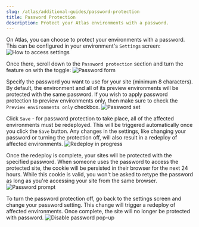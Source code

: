 ```yaml
---
slug: /atlas/additional-guides/password-protection
title: Password Protection
description: Protect your Atlas environments with a password.
---
```


On Atlas, you can choose to protect your environments with a password. This can be configured in your environment's `Settings` screen:
![How to access settings](./assets/img/password-protection/settings.png)
  
 
Once there, scroll down to the `Password protection` section and turn the feature on with the toggle:
![Password form](./assets/img/password-protection/password-nothing.png)
  
Specify the password you want to use for your site (minimum 8 characters). By default, the environment and all of its preview environments will be protected with the same password. If you wish to apply password protection to preview environments only, then make sure to check the `Preview environments only` checkbox.
![Password set](./assets/img/password-protection/password-set.png)
  
Click `Save` - for password protection to take place, all of the affected environments must be redeployed. This will be triggered automatically once you click the `Save` button. Any changes in the settings, like changing your password or turning the protection off, will also result in a redeploy of affected environments.
![Redeploy in progress](./assets/img/password-protection/redeploy.png)
  
  
Once the redeploy is complete, your sites will be protected with the specified password. When someone uses the password to access the protected site, the cookie will be persisted in their browser for the next 24 hours. While this cookie is valid, you won't be asked to retype the password as long as you're accessing your site from the same browser.
![Password prompt](./assets/img/password-protection/prompt.png)
  
  
To turn the password protection off, go back to the settings screen and change your password setting. This change will trigger a redeploy of affected environments. Once complete, the site will no longer be protected with password.
![Disable password pop-up](./assets/img/password-protection/password-popup.png)
